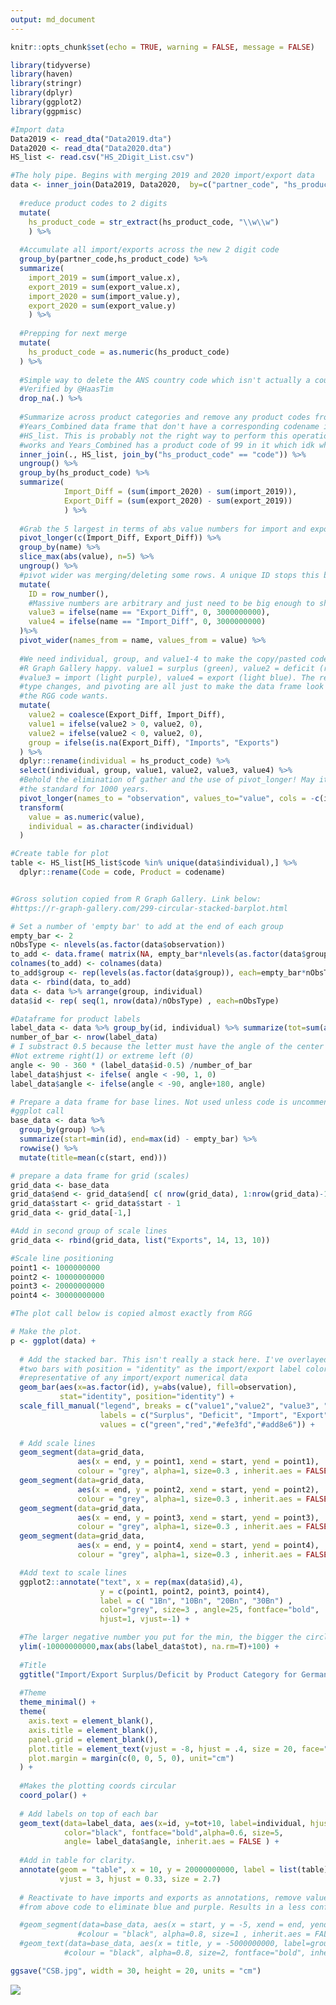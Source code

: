 ```yaml
---
output: md_document
---
```


```r

knitr::opts_chunk$set(echo = TRUE, warning = FALSE, message = FALSE)

library(tidyverse)
library(haven)
library(stringr)
library(dplyr)
library(ggplot2)
library(ggpmisc)
```

```r
#Import data
Data2019 <- read_dta("Data2019.dta")
Data2020 <- read_dta("Data2020.dta")
HS_list <- read.csv("HS_2Digit_List.csv")

#The holy pipe. Begins with merging 2019 and 2020 import/export data
data <- inner_join(Data2019, Data2020,  by=c("partner_code", "hs_product_code")) %>%
  
  #reduce product codes to 2 digits
  mutate(
    hs_product_code = str_extract(hs_product_code, "\\w\\w")
    ) %>%
  
  #Accumulate all import/exports across the new 2 digit code
  group_by(partner_code,hs_product_code) %>%
  summarize(
    import_2019 = sum(import_value.x), 
    export_2019 = sum(export_value.x),
    import_2020 = sum(import_value.y), 
    export_2020 = sum(export_value.y)
    ) %>%
  
  #Prepping for next merge
  mutate(
    hs_product_code = as.numeric(hs_product_code)
  ) %>%
  
  #Simple way to delete the ANS country code which isn't actually a country.
  #Verified by @HaasTim
  drop_na(.) %>%
  
  #Summarize across product categories and remove any product codes from the
  #Years_Combined data frame that don't have a corresponding codename in the 
  #HS_list. This is probably not the right way to perform this operation but it 
  #works and Years_Combined has a product code of 99 in it which idk what it is.
  inner_join(., HS_list, join_by("hs_product_code" == "code")) %>%
  ungroup() %>%
  group_by(hs_product_code) %>%
  summarize(
            Import_Diff = (sum(import_2020) - sum(import_2019)),
            Export_Diff = (sum(export_2020) - sum(export_2019))
            ) %>%
  
  #Grab the 5 largest in terms of abs value numbers for import and export
  pivot_longer(c(Import_Diff, Export_Diff)) %>%
  group_by(name) %>%
  slice_max(abs(value), n=5) %>%
  ungroup() %>%
  #pivot wider was merging/deleting some rows. A unique ID stops this behavior
  mutate(
    ID = row_number(),
    #Massive numbers are arbitrary and just need to be big enough to show up 
    value3 = ifelse(name == "Export_Diff", 0, 3000000000),
    value4 = ifelse(name == "Import_Diff", 0, 3000000000)
  )%>%
  pivot_wider(names_from = name, values_from = value) %>%
  
  #We need individual, group, and value1-4 to make the copy/pasted code from
  #R Graph Gallery happy. value1 = surplus (green), value2 = deficit (red),
  #value3 = import (light purple), value4 = export (light blue). The renames, 
  #type changes, and pivoting are all just to make the data frame look the way
  #the RGG code wants. 
  mutate(
    value2 = coalesce(Export_Diff, Import_Diff),
    value1 = ifelse(value2 > 0, value2, 0),
    value2 = ifelse(value2 < 0, value2, 0),
    group = ifelse(is.na(Export_Diff), "Imports", "Exports")
  ) %>%
  dplyr::rename(individual = hs_product_code) %>%
  select(individual, group, value1, value2, value3, value4) %>%
  #Behold the elimination of gather and the use of pivot_longer! May it remain
  #the standard for 1000 years.
  pivot_longer(names_to = "observation", values_to="value", cols = -c(individual,group)) %>%
  transform(
    value = as.numeric(value),
    individual = as.character(individual)
  )

#Create table for plot
table <- HS_list[HS_list$code %in% unique(data$individual),] %>%
  dplyr::rename(Code = code, Product = codename)


#Gross solution copied from R Graph Gallery. Link below:
#https://r-graph-gallery.com/299-circular-stacked-barplot.html

# Set a number of 'empty bar' to add at the end of each group
empty_bar <- 2
nObsType <- nlevels(as.factor(data$observation))
to_add <- data.frame( matrix(NA, empty_bar*nlevels(as.factor(data$group))*nObsType, ncol(data)) )
colnames(to_add) <- colnames(data)
to_add$group <- rep(levels(as.factor(data$group)), each=empty_bar*nObsType )
data <- rbind(data, to_add)
data <- data %>% arrange(group, individual)
data$id <- rep( seq(1, nrow(data)/nObsType) , each=nObsType)

#Dataframe for product labels
label_data <- data %>% group_by(id, individual) %>% summarize(tot=sum(abs(value)))
number_of_bar <- nrow(label_data)
# I substract 0.5 because the letter must have the angle of the center of the bars.
#Not extreme right(1) or extreme left (0)
angle <- 90 - 360 * (label_data$id-0.5) /number_of_bar     
label_data$hjust <- ifelse( angle < -90, 1, 0)
label_data$angle <- ifelse(angle < -90, angle+180, angle)

# Prepare a data frame for base lines. Not used unless code is uncommented in 
#ggplot call
base_data <- data %>% 
  group_by(group) %>% 
  summarize(start=min(id), end=max(id) - empty_bar) %>% 
  rowwise() %>% 
  mutate(title=mean(c(start, end)))

# prepare a data frame for grid (scales)
grid_data <- base_data
grid_data$end <- grid_data$end[ c( nrow(grid_data), 1:nrow(grid_data)-1)] + 1
grid_data$start <- grid_data$start - 1
grid_data <- grid_data[-1,]

#Add in second group of scale lines
grid_data <- rbind(grid_data, list("Exports", 14, 13, 10))

#Scale line positioning
point1 <- 1000000000
point2 <- 10000000000
point3 <- 20000000000
point4 <- 30000000000

#The plot call below is copied almost exactly from RGG

# Make the plot. 
p <- ggplot(data) +      
  
  # Add the stacked bar. This isn't really a stack here. I've overlayed the
  #two bars with position = "identity" as the import/export label colors aren't
  #representative of any import/export numerical data
  geom_bar(aes(x=as.factor(id), y=abs(value), fill=observation), 
           stat="identity", position="identity") +
  scale_fill_manual("legend", breaks = c("value1","value2", "value3", "value4"), 
                    labels = c("Surplus", "Deficit", "Import", "Export"), 
                    values = c("green","red","#efe3fd","#add8e6")) +
  
  # Add scale lines
  geom_segment(data=grid_data, 
               aes(x = end, y = point1, xend = start, yend = point1), 
               colour = "grey", alpha=1, size=0.3 , inherit.aes = FALSE ) +
  geom_segment(data=grid_data, 
               aes(x = end, y = point2, xend = start, yend = point2), 
               colour = "grey", alpha=1, size=0.3 , inherit.aes = FALSE ) +
  geom_segment(data=grid_data, 
               aes(x = end, y = point3, xend = start, yend = point3), 
               colour = "grey", alpha=1, size=0.3 , inherit.aes = FALSE ) +
  geom_segment(data=grid_data, 
               aes(x = end, y = point4, xend = start, yend = point4), 
               colour = "grey", alpha=1, size=0.3 , inherit.aes = FALSE ) +

  #Add text to scale lines
  ggplot2::annotate("text", x = rep(max(data$id),4), 
                    y = c(point1, point2, point3, point4), 
                    label = c( "1Bn", "10Bn", "20Bn", "30Bn") , 
                    color="grey", size=3 , angle=25, fontface="bold", 
                    hjust=1, vjust=-1) +

  #The larger negative number you put for the min, the bigger the circle in the middle
  ylim(-10000000000,max(abs(label_data$tot), na.rm=T)+100) +
  
  #Title
  ggtitle("Import/Export Surplus/Deficit by Product Category for Germany, 2019-20") +
  
  #Theme
  theme_minimal() +
  theme(
    axis.text = element_blank(),
    axis.title = element_blank(),
    panel.grid = element_blank(),
    plot.title = element_text(vjust = -8, hjust = .4, size = 20, face="bold"),
    plot.margin = margin(c(0, 0, 5, 0), unit="cm")
  ) +
  
  #Makes the plotting coords circular
  coord_polar() +
  
  # Add labels on top of each bar
  geom_text(data=label_data, aes(x=id, y=tot+10, label=individual, hjust=hjust),
            color="black", fontface="bold",alpha=0.6, size=5, 
            angle= label_data$angle, inherit.aes = FALSE ) +
  
  #Add in table for clarity.
  annotate(geom = "table", x = 10, y = 20000000000, label = list(table), 
           vjust = 3, hjust = 0.33, size = 2.7) 
  
  # Reactivate to have imports and exports as annotations, remove values 3 and 4
  #from above code to eliminate blue and purple. Results in a less confusing plot.

  #geom_segment(data=base_data, aes(x = start, y = -5, xend = end, yend = -5), 
               #colour = "black", alpha=0.8, size=1 , inherit.aes = FALSE )  +
  #geom_text(data=base_data, aes(x = title, y = -5000000000, label=group), 
            #colour = "black", alpha=0.8, size=2, fontface="bold", inherit.aes = FALSE)
```

```r
ggsave("CSB.jpg", width = 30, height = 20, units = "cm")
```

![](CSB.jpg)


